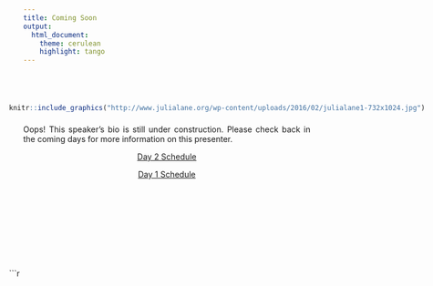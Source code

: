 ```yaml
---
title: Coming Soon
output: 
  html_document:
    theme: cerulean
    highlight: tango
---
```

<style>
body {
text-align: justify}
</style>

<br>
<br>


<div style= "float:left;position: relative; right: 25px; top: -7px;">
```r

knitr::include_graphics("http://www.julialane.org/wp-content/uploads/2016/02/julialane1-732x1024.jpg")

```
</div>

Oops! This speaker's bio is still under construction. Please check back in the coming days for more information on this presenter.

<p align="center">[Day 2 Schedule](https://dataifa.github.io/difa-project/day2.html)
</p>  

<p align="center">[Day 1 Schedule](https://dataifa.github.io/difa-project/day1.html)
</p> 
  
<br>
<br>
<br>
<br>
<br>
<br>
<br>
<br>
<div style= "float:left;position: relative; right: 25px; top: -7px;">
```r
